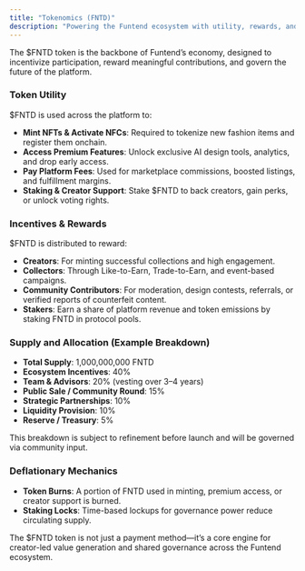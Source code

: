 ```yaml
---
title: "Tokenomics (FNTD)"
description: "Powering the Funtend ecosystem with utility, rewards, and governance"
---
```


The $FNTD token is the backbone of Funtend’s economy, designed to incentivize participation, reward meaningful contributions, and govern the future of the platform.

### **Token Utility**

$FNTD is used across the platform to:
- **Mint NFTs & Activate NFCs**: Required to tokenize new fashion items and register them onchain.
- **Access Premium Features**: Unlock exclusive AI design tools, analytics, and drop early access.
- **Pay Platform Fees**: Used for marketplace commissions, boosted listings, and fulfillment margins.
- **Staking & Creator Support**: Stake $FNTD to back creators, gain perks, or unlock voting rights.

### **Incentives & Rewards**

$FNTD is distributed to reward:
- **Creators**: For minting successful collections and high engagement.
- **Collectors**: Through Like-to-Earn, Trade-to-Earn, and event-based campaigns.
- **Community Contributors**: For moderation, design contests, referrals, or verified reports of counterfeit content.
- **Stakers**: Earn a share of platform revenue and token emissions by staking FNTD in protocol pools.

### **Supply and Allocation (Example Breakdown)**
- **Total Supply**: 1,000,000,000 FNTD
- **Ecosystem Incentives**: 40%
- **Team & Advisors**: 20% (vesting over 3–4 years)
- **Public Sale / Community Round**: 15%
- **Strategic Partnerships**: 10%
- **Liquidity Provision**: 10%
- **Reserve / Treasury**: 5%

This breakdown is subject to refinement before launch and will be governed via community input.

### **Deflationary Mechanics**
- **Token Burns**: A portion of FNTD used in minting, premium access, or creator support is burned.
- **Staking Locks**: Time-based lockups for governance power reduce circulating supply.

The $FNTD token is not just a payment method—it’s a core engine for creator-led value generation and shared governance across the Funtend ecosystem.
